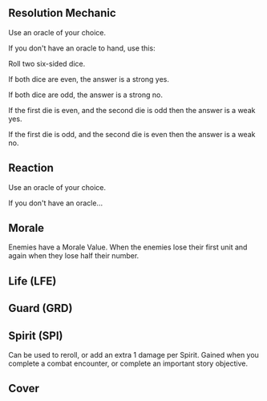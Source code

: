 ## Resolution Mechanic

Use an oracle of your choice.

If you don't have an oracle to hand, use this:

Roll two six-sided dice.

If both dice are even, the answer is a strong yes.

If both dice are odd, the answer is a strong no.

If the first die is even, and the second die is odd then the answer is a weak yes.

If the first die is odd, and the second die is even then the answer is a weak no.

## Reaction

Use an oracle of your choice.

If you don't have an oracle...

## Morale

Enemies have a Morale Value. When the enemies lose their first unit and again when they lose half their number.

## Life (LFE)

## Guard (GRD)

## Spirit (SPI)

Can be used to reroll, or add an extra 1 damage per Spirit. Gained when you complete a combat encounter, or complete an important story objective.

## Cover

